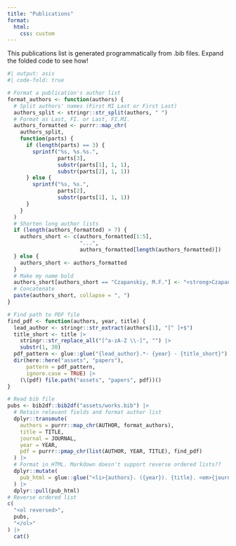 ```yaml
---
title: "Publications"
format:
  html: 
    css: custom
---
```


This publications list is generated programmatically from .bib files. Expand the folded code to see how!

```r
#| output: asis
#| code-fold: true

# Format a publication's author list
format_authors <- function(authors) {
  # Split authors' names (First MI Last or First Last)
  authors_split <- stringr::str_split(authors, " ")
  # Format as Last, FI. or Last, FI.MI.
  authors_formatted <- purrr::map_chr(
    authors_split,
    function(parts) {
      if (length(parts) == 3) {
        sprintf("%s, %s.%s.", 
                parts[3], 
                substr(parts[1], 1, 1), 
                substr(parts[2], 1, 1))
      } else {
        sprintf("%s, %s.", 
                parts[2], 
                substr(parts[1], 1, 1))
      }
    }
  )
  # Shorten long author lists
  if (length(authors_formatted) > 7) {
    authors_short <- c(authors_formatted[1:5], 
                       "...", 
                       authors_formatted[length(authors_formatted)])
  } else {
    authors_short <- authors_formatted
  }
  # Make my name bold
  authors_short[authors_short == "Czapanskiy, M.F."] <- "<strong>Czapanskiy, M.F.</strong>"
  # Concatenate
  paste(authors_short, collapse = ", ")
}

# Find path to PDF file
find_pdf <- function(authors, year, title) {
  lead_author <- stringr::str_extract(authors[1], "[^ ]+$")
  title_short <- title |>
    stringr::str_replace_all("[^a-zA-Z \\-]", "") |>
    substr(1, 30)
  pdf_pattern <- glue::glue("{lead_author}.*- {year} - {title_short}")
  dir(here::here("assets", "papers"), 
      pattern = pdf_pattern,
      ignore.case = TRUE) |>
    (\(pdf) file.path("assets", "papers", pdf))()
}

# Read bib file
pubs <- bib2df::bib2df("assets/works.bib") |>
  # Retain relevant fields and format author list
  dplyr::transmute(
    authors = purrr::map_chr(AUTHOR, format_authors),
    title = TITLE,
    journal = JOURNAL,
    year = YEAR,
    pdf = purrr::pmap_chr(list(AUTHOR, YEAR, TITLE), find_pdf)
  ) |>
  # Format in HTML. Markdown doesn't support reverse ordered lists??
  dplyr::mutate(
    pub_html = glue::glue("<li>{authors}. ({year}). {title}. <em>{journal}</em>. <a href=\"{pdf}\" target=\"_blank\">PDF</a></li>")
  ) |>
  dplyr::pull(pub_html)
# Reverse ordered list
c(
  "<ol reversed>",
  pubs,
  "</ol>"
) |>
  cat()
```
